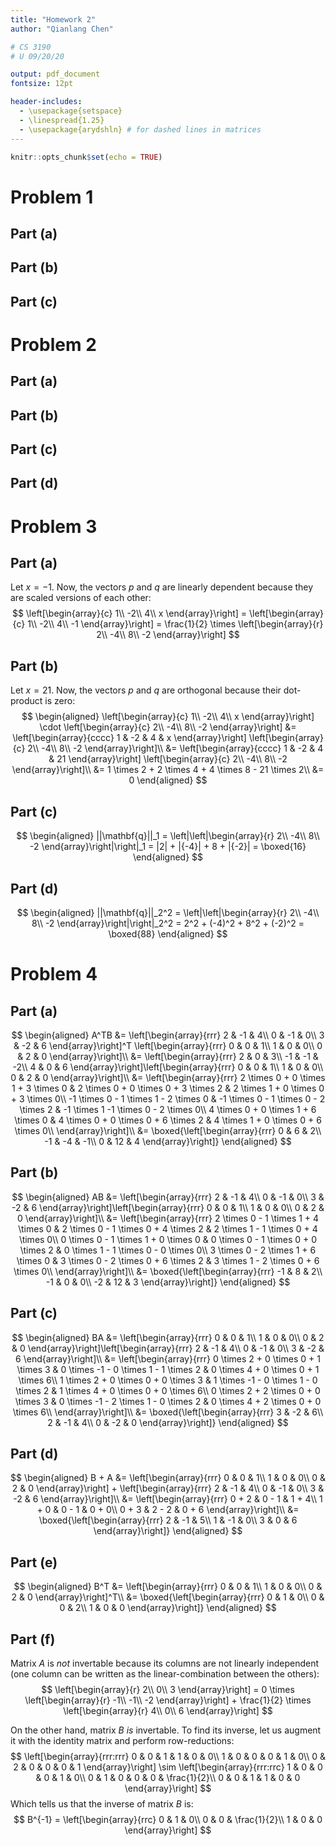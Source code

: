```yaml
---
title: "Homework 2"
author: "Qianlang Chen"

# CS 3190
# U 09/20/20

output: pdf_document
fontsize: 12pt

header-includes:
  - \usepackage{setspace}
  - \linespread{1.25}
  - \usepackage{arydshln} # for dashed lines in matrices
---
```


```r
knitr::opts_chunk$set(echo = TRUE)
```

\newcommand{\E}[0] {\text{E}}
\newcommand{\Var}[0] {\text{Var}}

# Problem 1

## Part (a)



## Part (b)



## Part (c)



\pagebreak
# Problem 2

## Part (a)



## Part (b)



## Part (c)



## Part (d)



\pagebreak
# Problem 3

## Part (a)

Let $x = -1$. Now, the vectors $p$ and $q$ are linearly dependent because they are scaled versions of each other:
$$
\left[\begin{array}{c}
   1\\
  -2\\
   4\\
   x
\end{array}\right] = \left[\begin{array}{c}
   1\\
  -2\\
   4\\
  -1
\end{array}\right] = \frac{1}{2} \times \left[\begin{array}{r}
   2\\
  -4\\
   8\\
   -2
\end{array}\right]
$$

## Part (b)

Let $x = 21$. Now, the vectors $p$ and $q$ are orthogonal because their dot-product is zero:
$$
\begin{aligned}
  \left[\begin{array}{c}
     1\\
    -2\\
     4\\
     x
  \end{array}\right] \cdot \left[\begin{array}{c}
     2\\
    -4\\
     8\\
     -2
  \end{array}\right] &= \left[\begin{array}{cccc}
     1 & -2 & 4 & x
  \end{array}\right] \left[\begin{array}{c}
     2\\
    -4\\
     8\\
     -2
  \end{array}\right]\\
                     &= \left[\begin{array}{cccc}
     1 & -2 & 4 & 21
  \end{array}\right] \left[\begin{array}{c}
     2\\
    -4\\
     8\\
     -2
  \end{array}\right]\\
                     &= 1 \times 2 + 2 \times 4 + 4 \times 8 - 21 \times 2\\
                     &= 0
\end{aligned}
$$

## Part (c)

$$
\begin{aligned}
  ||\mathbf{q}||_1 = \left|\left|\begin{array}{r}
     2\\
    -4\\
     8\\
     -2
  \end{array}\right|\right|_1 = |2| + |{-4}| + 8 + |{-2}| = \boxed{16}
\end{aligned}
$$

## Part (d)

$$
\begin{aligned}
  ||\mathbf{q}||_2^2 = \left|\left|\begin{array}{r}
     2\\
    -4\\
     8\\
     -2
  \end{array}\right|\right|_2^2 = 2^2 + (-4)^2 + 8^2 + (-2)^2 = \boxed{88}
\end{aligned}
$$

\pagebreak
# Problem 4

## Part (a)

$$
\begin{aligned}
  A^TB &= \left[\begin{array}{rrr}
    2 & -1 & 4\\
    0 & -1 & 0\\
    3 & -2 & 6
\end{array}\right]^T \left[\begin{array}{rrr}
    0 & 0 & 1\\
    1 & 0 & 0\\
    0 & 2 & 0
\end{array}\right]\\
       &= \left[\begin{array}{rrr}
     2 &  0 &  3\\
    -1 & -1 & -2\\
     4 &  0 &  6
\end{array}\right]\left[\begin{array}{rrr}
    0 & 0 & 1\\
    1 & 0 & 0\\
    0 & 2 & 0
\end{array}\right]\\
       &= \left[\begin{array}{rrr}
    2 \times 0 + 0 \times 1 + 3 \times 0 & 2 \times 0 + 0 \times 0 + 3 \times 2 & 2 \times 1 + 0 \times 0 + 3 \times 0\\
    -1 \times 0 - 1 \times 1 - 2 \times 0 & -1 \times 0 - 1 \times 0 - 2 \times 2 &  -1 \times 1 -1 \times 0 - 2 \times 0\\
    4 \times 0 + 0 \times 1 + 6 \times 0 & 4 \times 0 + 0 \times 0 + 6 \times 2 & 4 \times 1 + 0 \times 0 + 6 \times 0\\
\end{array}\right]\\
       &= \boxed{\left[\begin{array}{rrr}
     0 &  6 &  2\\
    -1 & -4 & -1\\
     0 & 12 &  4
\end{array}\right]}
\end{aligned}
$$

## Part (b)

$$
\begin{aligned}
  AB &= \left[\begin{array}{rrr}
    2 & -1 & 4\\
    0 & -1 & 0\\
    3 & -2 & 6
\end{array}\right]\left[\begin{array}{rrr}
    0 & 0 & 1\\
    1 & 0 & 0\\
    0 & 2 & 0
\end{array}\right]\\
       &= \left[\begin{array}{rrr}
    2 \times 0 - 1 \times 1 + 4 \times 0 & 2 \times 0 - 1 \times 0 + 4 \times 2 & 2 \times 1 - 1 \times 0 + 4 \times 0\\
    0 \times 0 - 1 \times 1 + 0 \times 0 & 0 \times 0 - 1 \times 0 + 0 \times 2 & 0 \times 1 - 1 \times 0 - 0 \times 0\\
    3 \times 0 - 2 \times 1 + 6 \times 0 & 3 \times 0 - 2 \times 0 + 6 \times 2 & 3 \times 1 - 2 \times 0 + 6 \times 0\\
\end{array}\right]\\
       &= \boxed{\left[\begin{array}{rrr}
    -1 &  8 &  2\\
    -1 &  0 &  0\\
    -2 & 12 &  3
\end{array}\right]}
\end{aligned}
$$

## Part (c)

$$
\begin{aligned}
  BA &= \left[\begin{array}{rrr}
    0 & 0 & 1\\
    1 & 0 & 0\\
    0 & 2 & 0
\end{array}\right]\left[\begin{array}{rrr}
    2 & -1 & 4\\
    0 & -1 & 0\\
    3 & -2 & 6
\end{array}\right]\\
       &= \left[\begin{array}{rrr}
    0 \times 2 + 0 \times 0 + 1 \times 3 & 0 \times -1 - 0 \times 1 - 1 \times 2 & 0 \times 4 + 0 \times 0 + 1 \times 6\\
    1 \times 2 + 0 \times 0 + 0 \times 3 & 1 \times -1 - 0 \times 1 - 0 \times 2 & 1 \times 4 + 0 \times 0 + 0 \times 6\\
    0 \times 2 + 2 \times 0 + 0 \times 3 & 0 \times -1 - 2 \times 1 - 0 \times 2 & 0 \times 4 + 2 \times 0 + 0 \times 6\\
\end{array}\right]\\
       &= \boxed{\left[\begin{array}{rrr}
     3 & -2 &  6\\
     2 & -1 &  4\\
     0 & -2 &  0
\end{array}\right]}
\end{aligned}
$$

## Part (d)

$$
\begin{aligned}
  B + A &= \left[\begin{array}{rrr}
    0 & 0 & 1\\
    1 & 0 & 0\\
    0 & 2 & 0
\end{array}\right] + \left[\begin{array}{rrr}
    2 & -1 & 4\\
    0 & -1 & 0\\
    3 & -2 & 6
\end{array}\right]\\
        &= \left[\begin{array}{rrr}
     0 + 2 & 0 - 1 & 1 + 4\\
     1 + 0 & 0 - 1 & 0 + 0\\
     0 + 3 & 2 - 2 & 0 + 6
\end{array}\right]\\
        &= \boxed{\left[\begin{array}{rrr}
     2 & -1 &  5\\
     1 & -1 &  0\\
     3 &  0 &  6
\end{array}\right]}
\end{aligned}
$$

## Part (e)

$$
\begin{aligned}
  B^T &= \left[\begin{array}{rrr}
    0 & 0 & 1\\
    1 & 0 & 0\\
    0 & 2 & 0
\end{array}\right]^T\\
        &= \boxed{\left[\begin{array}{rrr}
     0 & 1 & 0\\
     0 & 0 & 2\\
     1 & 0 & 0
\end{array}\right]}
\end{aligned}
$$

## Part (f)

Matrix $A$ is *not* invertable because its columns are not linearly independent (one column can be written as the linear-combination between the others):
$$
\left[\begin{array}{r}
     2\\
     0\\
     3
\end{array}\right] = 0 \times \left[\begin{array}{r}
     -1\\
     -1\\
     -2
\end{array}\right] + \frac{1}{2} \times \left[\begin{array}{r}
     4\\
     0\\
     6
\end{array}\right]
$$

On the other hand, matrix $B$ *is* invertable. To find its inverse, let us augment it with the identity matrix and perform row-reductions:
$$
\left[\begin{array}{rrr:rrr}
    0 & 0 & 1 & 1 & 0 & 0\\
    1 & 0 & 0 & 0 & 1 & 0\\
    0 & 2 & 0 & 0 & 0 & 1
\end{array}\right] \sim \left[\begin{array}{rrr:rrc}
    1 & 0 & 0 & 0 & 1 & 0\\
    0 & 1 & 0 & 0 & 0 & \frac{1}{2}\\
    0 & 0 & 1 & 1 & 0 & 0
\end{array}\right]
$$
Which tells us that the inverse of matrix $B$ is:
$$
B^{-1} = \left[\begin{array}{rrc}
    0 & 1 & 0\\
    0 & 0 & \frac{1}{2}\\
    1 & 0 & 0
\end{array}\right]
$$

